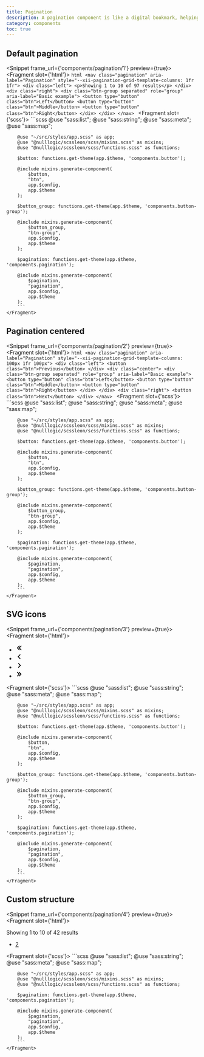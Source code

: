```yaml
---
title: Pagination
description: A pagination component is like a digital bookmark, helping users navigate through a sea of content without getting lost. It's a handy tool that breaks down information into bite-sized chunks, making it easier to digest and explore. With a pagination component, users can easily find what they're looking for, without feeling overwhelmed by a barrage of text.
category: components
toc: true
---
```


## Default pagination

<Snippet frame_url={'components/pagination/1'} preview={true}>
    <Fragment slot={'html'}>
        ```html
        <nav class="pagination" aria-label="Pagination"
             style="--xii-pagination-grid-template-columns: 1fr 1fr">
            <div class="left">
                <p>Showing 1 to 10 of 97 results</p>
            </div>
            <div class="right">
                <div class="btn-group separated" role="group" aria-label="Basic example">
                    <button type="button" class="btn">Left</button>
                    <button type="button" class="btn">Middle</button>
                    <button type="button" class="btn">Right</button>
                </div>
            </div>
        </nav>
        ```
    </Fragment>
    <Fragment slot={'scss'}>
        ```scss
        @use "sass:list";
        @use "sass:string";
        @use "sass:meta";
        @use "sass:map";

        @use "~/src/styles/app.scss" as app;
        @use "@nulllogic/scssleon/scss/mixins.scss" as mixins;
        @use "@nulllogic/scssleon/scss/functions.scss" as functions;

        $button: functions.get-theme(app.$theme, 'components.button');

        @include mixins.generate-component(
            $button,
            "btn",
            app.$config,
            app.$theme
        );

        $button_group: functions.get-theme(app.$theme, 'components.button-group');

        @include mixins.generate-component(
            $button_group,
            "btn-group",
            app.$config,
            app.$theme
        );

        $pagination: functions.get-theme(app.$theme, 'components.pagination');

        @include mixins.generate-component(
            $pagination,
            "pagination",
            app.$config,
            app.$theme
        );
        ```
    </Fragment>
</Snippet>

## Pagination centered

<Snippet frame_url={'components/pagination/2'} preview={true}>
    <Fragment slot={'html'}>
        ```html
        <nav class="pagination" aria-label="Pagination"
             style="--xii-pagination-grid-template-columns: 100px 1fr 100px">
            <div class="left">
                <button class="btn">Previous</button>
            </div>
            <div class="center">
                <div class="btn-group separated" role="group" aria-label="Basic example">
                    <button type="button" class="btn">Left</button>
                    <button type="button" class="btn">Middle</button>
                    <button type="button" class="btn">Right</button>
                </div>
            </div>
            <div class="right">
                <button class="btn">Next</button>
            </div>
        </nav>
        ```
    </Fragment>
    <Fragment slot={'scss'}>
        ```scss
        @use "sass:list";
        @use "sass:string";
        @use "sass:meta";
        @use "sass:map";

        @use "~/src/styles/app.scss" as app;
        @use "@nulllogic/scssleon/scss/mixins.scss" as mixins;
        @use "@nulllogic/scssleon/scss/functions.scss" as functions;

        $button: functions.get-theme(app.$theme, 'components.button');

        @include mixins.generate-component(
            $button,
            "btn",
            app.$config,
            app.$theme
        );

        $button_group: functions.get-theme(app.$theme, 'components.button-group');

        @include mixins.generate-component(
            $button_group,
            "btn-group",
            app.$config,
            app.$theme
        );

        $pagination: functions.get-theme(app.$theme, 'components.pagination');

        @include mixins.generate-component(
            $pagination,
            "pagination",
            app.$config,
            app.$theme
        );
        ```
    </Fragment>
</Snippet>


## SVG icons

<Snippet frame_url={'components/pagination/3'} preview={true}>
    <Fragment slot={'html'}>
        <nav aria-label="Page navigation">
            <ul class="pagination">
                <li class="item">
                    <a href="#" class="link">
                        <svg viewBox="0 0 20 20" focusable="false" aria-hidden="true" width="20" height="20">
                            <g>
                                <path
                                    d="m9.979802,16a0.997,0.997 0 0 1 -0.707,-0.293l-5,-5a0.999,0.999 0 0 1 0,-1.414l5,-5a0.999,0.999 0 1 1 1.414,1.414l-4.293,4.293l4.293,4.293a0.999,0.999 0 0 1 -0.707,1.707z"></path>
                                <path
                                    d="m14.681362,16a0.997,0.997 0 0 1 -0.707,-0.293l-5,-5a0.999,0.999 0 0 1 0,-1.414l5,-5a0.999,0.999 0 1 1 1.414,1.414l-4.293,4.293l4.293,4.293a0.999,0.999 0 0 1 -0.707,1.707z"></path>
                            </g>
                        </svg>
                    </a>
                </li>
                <li class="item">
                    <a href="#" class="link">
                        <svg viewBox="0 0 20 20" focusable="false" aria-hidden="true" width="20" height="20">
                            <path
                                d="M12 16a.997.997 0 0 1-.707-.293l-5-5a.999.999 0 0 1 0-1.414l5-5a.999.999 0 1 1 1.414 1.414L8.414 10l4.293 4.293A.999.999 0 0 1 12 16z"></path>
                        </svg>
                    </a>
                </li>
                <li class="item">
                    <a href="#" class="link">
                        <svg viewBox="0 0 20 20" focusable="false" aria-hidden="true" width="20" height="20">
                            <path
                                d="M8 16a.999.999 0 0 1-.707-1.707L11.586 10 7.293 5.707a.999.999 0 1 1 1.414-1.414l5 5a.999.999 0 0 1 0 1.414l-5 5A.997.997 0 0 1 8 16z"></path>
                        </svg>
                    </a>
                </li>
                <li class="item">
                    <a href="#" class="link">
                        <svg viewBox="0 0 20 20" focusable="false" aria-hidden="true" width="20" height="20">
                            <g>
                                <path
                                    d="M9.7,4c0.3,0,0.5,0.1,0.7,0.3l5,5c0.4,0.4,0.4,1,0,1.4c0,0,0,0,0,0l-5,5c-0.4,0.4-1,0.4-1.4,0c-0.4-0.4-0.4-1,0-1.4l4.3-4.3L9,5.7c-0.4-0.4-0.4-1,0-1.4C9.2,4.1,9.4,4,9.7,4z"></path>
                                <path
                                    d="M5,4c0.3,0,0.5,0.1,0.7,0.3l5,5c0.4,0.4,0.4,1,0,1.4c0,0,0,0,0,0l-5,5c-0.4,0.4-1,0.4-1.4,0c-0.4-0.4-0.4-1,0-1.4L8.6,10L4.3,5.7c-0.4-0.4-0.4-1,0-1.4C4.5,4.1,4.7,4,5,4z"></path>
                            </g>
                        </svg>
                    </a>
                </li>
            </ul>
        </nav>
    </Fragment>
    <Fragment slot={'scss'}>
        ```scss
        @use "sass:list";
        @use "sass:string";
        @use "sass:meta";
        @use "sass:map";

        @use "~/src/styles/app.scss" as app;
        @use "@nulllogic/scssleon/scss/mixins.scss" as mixins;
        @use "@nulllogic/scssleon/scss/functions.scss" as functions;

        $button: functions.get-theme(app.$theme, 'components.button');

        @include mixins.generate-component(
            $button,
            "btn",
            app.$config,
            app.$theme
        );

        $button_group: functions.get-theme(app.$theme, 'components.button-group');

        @include mixins.generate-component(
            $button_group,
            "btn-group",
            app.$config,
            app.$theme
        );

        $pagination: functions.get-theme(app.$theme, 'components.pagination');

        @include mixins.generate-component(
            $pagination,
            "pagination",
            app.$config,
            app.$theme
        );
        ```
    </Fragment>
</Snippet>

## Custom structure

<Snippet frame_url={'components/pagination/4'} preview={true}>
    <Fragment slot={'html'}>
        <div class="flex align-items-center justify-content-between">
            <div>
                Showing 1 to 10 of 42 results
            </div>
            <div>
                <ul class="pagination">
                    <li class="item">
                        <a href="#" class="link">2</a>
                    </li>
                </ul>
            </div>
        </div>
    </Fragment>
    <Fragment slot={'scss'}>
        ```scss
        @use "sass:list";
        @use "sass:string";
        @use "sass:meta";
        @use "sass:map";

        @use "~/src/styles/app.scss" as app;
        @use "@nulllogic/scssleon/scss/mixins.scss" as mixins;
        @use "@nulllogic/scssleon/scss/functions.scss" as functions;

        $pagination: functions.get-theme(app.$theme, 'components.pagination');

        @include mixins.generate-component(
            $pagination,
            "pagination",
            app.$config,
            app.$theme
        );
        ```
    </Fragment>
</Snippet>
